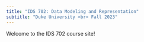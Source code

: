 ```yaml
---
title: "IDS 702: Data Modeling and Representation"
subtitle: "Duke University <br> Fall 2023"
---
```


Welcome to the IDS 702 course site!
